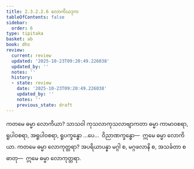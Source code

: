 ```yaml
---
title: 2.3.2.2.6 လောကိယဒုက
tableOfContents: false
sidebar:
  order: 6
type: tipitaka
basket: ab
book: dhs
review:
  current: review
  updated: '2025-10-23T09:20:49.226038'
  updated_by: ''
  notes: ''
  history:
  - state: review
    date: '2025-10-23T09:20:49.226038'
    updated_by: ''
    notes: ''
    previous_state: draft
---
```



<ReviewStatus review={frontmatter.review} showDetails={true} />

<HypothesisAnnotation frontmatter={frontmatter} />

<DynamicBreadcrumb />

<Division number="1099" book="dhs" e="ch" v="29" p="220">

<Paragraph number="1768" book="dhs">
ကတမေ ဓမ္မာ လောကိယာ? သာသဝါ ကုသလာကုသလာဗျာကတာ ဓမ္မာ ကာမာဝစရာ, ရူပါဝစရာ, အရူပါဝစရာ, ရူပက္ခန္ဓော …ပေ…  ဝိညာဏက္ခန္ဓော—  ဣမေ ဓမ္မာ လောကိယာ.
</Paragraph>

</Division>
<Division number="1100" book="dhs" e="ch" v="29" p="220">

<Paragraph number="1769" book="dhs">
ကတမေ ဓမ္မာ လောကုတ္တရာ? အပရိယာပန္နာ မဂ္ဂါ စ, မဂ္ဂဖလာနိ စ, အသင်္ခတာ စ ဓာတု—  ဣမေ ဓမ္မာ လောကုတ္တရာ.
</Paragraph>
</Division>